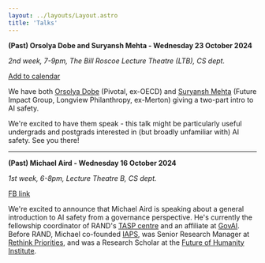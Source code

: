 ```yaml
---
layout: ../layouts/Layout.astro
title: 'Talks'
---
```


**(Past) Orsolya Dobe and Suryansh Mehta - Wednesday 23 October 2024**

*2nd week, 7-9pm, The Bill Roscoe Lecture Theatre (LTB), CS dept.*

<a target="_blank" href="https://calendar.google.com/calendar/event?action=TEMPLATE&amp;tmeid=MXM4MXNpNHBkcWNldGxnNmVjZGx1NXVnbnIgbmlja0BvYWlzaS5vcmc&amp;tmsrc=nick%40oaisi.org">Add to calendar</a>

We have both [Orsolya Dobe](https://uk.linkedin.com/in/orsolya-dobe-9ba499163) (Pivotal, ex-OECD) and [Suryansh Mehta](https://www.linkedin.com/in/suryansh-mehta/) (Future Impact Group, Longview Philanthropy, ex-Merton) giving a two-part intro to AI safety.

We're excited to have them speak - this talk might be particularly useful undergrads and postgrads interested in (but broadly unfamiliar with) AI safety. See you there!

<hr />

**(Past) Michael Aird - Wednesday 16 October 2024**

*1st week, 6-8pm, Lecture Theatre B, CS dept.*

[FB link](https://fb.me/e/2kBbXhofM)

We're excited to announce that Michael Aird is speaking about a general introduction to AI safety from a governance perspective. He's currently the fellowship coordinator of RAND's [TASP centre](https://www.rand.org/global-and-emerging-risks/centers/technology-and-security-policy.html) and an affiliate at [GovAI](https://www.governance.ai/). Before RAND, Michael co-founded [IAPS](https://www.iaps.ai/), was Senior Research Manager at [Rethink Priorities](https://rethinkpriorities.org/), and was a Research Scholar at the [Future of Humanity Institute](https://en.wikipedia.org/wiki/Future_of_Humanity_Institute).
